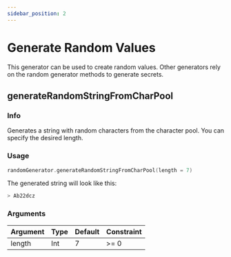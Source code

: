 ```yaml
---
sidebar_position: 2
---
```


# Generate Random Values

This generator can be used to create random values. Other generators rely on the random generator methods to generate secrets.

## generateRandomStringFromCharPool

### Info

Generates a string with random characters from the character pool. You can specify the desired length.

### Usage

```kotlin
randomGenerator.generateRandomStringFromCharPool(length = 7)
```

The generated string will look like this:

```kotlin
> Ab22dcz
```

### Arguments

| Argument | Type | Default | Constraint |
| -------- | ---- | ------- | ---------- |
| length   | Int  | 7       | >= 0       |
